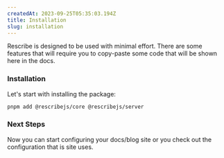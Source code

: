 ```yaml
---
createdAt: 2023-09-25T05:35:03.194Z
title: Installation
slug: installation
---
```


Rescribe is designed to be used with minimal effort. There are some features that will require you to copy-paste some code that will be shown here in the docs.

### Installation

Let's start with installing the package:

```bash
pnpm add @rescribejs/core @rescribejs/server
```

### Next Steps

Now you can start configuring your docs/blog site or you check out the configuration that is site uses.
